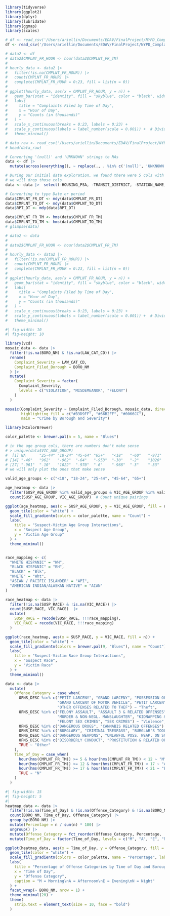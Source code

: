 ```r
library(tidyverse)
library(ggplot2)
library(dplyr)
library(lubridate)
library(ggmap)
library(scales)
```


```r
# df <- read_csv('/Users/ariellin/Documents/EDAV/FinalProject/NYPD_Complaint_Data_Historic_2019_2023.csv')
df <- read_csv('/Users/ariellin/Documents/EDAV/FinalProject/NYPD_Complaint_Data_Historic_2023.csv')
```

```r
# data2 <- df
# data2$CMPLNT_FR_HOUR <- hour(data2$CMPLNT_FR_TM)
# 
# hourly_data <- data2 |> 
#   filter(!is.na(CMPLNT_FR_HOUR)) |>  
#   count(CMPLNT_FR_HOUR) |>          
#   complete(CMPLNT_FR_HOUR = 0:23, fill = list(n = 0))  
# 
# ggplot(hourly_data, aes(x = CMPLNT_FR_HOUR, y = n)) +
#   geom_bar(stat = "identity", fill = "skyblue", color = "black", width = 1, alpha = 0.7) +
#   labs(
#     title = "Complaints Filed by Time of Day",
#     x = "Hour of Day",
#     y = "Counts (in thousands)"
#   ) +
#   scale_x_continuous(breaks = 0:23, labels = 0:23) +
#   scale_y_continuous(labels = label_number(scale = 0.001)) +  # Divide by 1000 and add labels
#   theme_minimal()
```

```r
# data_raw <- read_csv('/Users/ariellin/Documents/EDAV/FinalProject/NYPD_Complaint_Data_Historic_20241118.csv')
# head(data_raw)
```


```r
# Converting '(null)' and 'UNKNOWN' strings to NAs
data <- df |> 
  mutate(across(everything(), ~ replace(., . %in% c('(null)', 'UNKNOWN'), NA)))

# During our initial data exploration, we found there were 5 cols with > 95% missing data, 
# we will drop those cols
data <- data |>  select(-HOUSING_PSA, -TRANSIT_DISTRICT, -STATION_NAME, -PARKS_NM, -HADEVELOPT)
```


```r
# Converting to type Date or period
data$CMPLNT_FR_DT <- mdy(data$CMPLNT_FR_DT)  
data$CMPLNT_TO_DT <- mdy(data$CMPLNT_TO_DT)  
data$RPT_DT <- mdy(data$RPT_DT)            

data$CMPLNT_FR_TM <- hms(data$CMPLNT_FR_TM)  
data$CMPLNT_TO_TM <- hms(data$CMPLNT_TO_TM) 
# glimpse(data)
```
```r
# data2 <- data
# 
# data2$CMPLNT_FR_HOUR <- hour(data2$CMPLNT_FR_TM)
# 
# hourly_data <- data2 |> 
#   filter(!is.na(CMPLNT_FR_HOUR)) |>  
#   count(CMPLNT_FR_HOUR) |>          
#   complete(CMPLNT_FR_HOUR = 0:23, fill = list(n = 0))  
# 
# ggplot(hourly_data, aes(x = CMPLNT_FR_HOUR, y = n)) +
#   geom_bar(stat = "identity", fill = "skyblue", color = "black", width = 1, alpha = 0.7) +
#   labs(
#     title = "Complaints Filed by Time of Day",
#     x = "Hour of Day",
#     y = "Counts (in thousands)"
#   ) +
#   scale_x_continuous(breaks = 0:23, labels = 0:23) +
#   scale_y_continuous(labels = label_number(scale = 0.001)) +  # Divide by 1000 and add labels
#   theme_minimal()

```

```r
#| fig-width: 10
#| fig-height: 10

library(vcd)
mosaic_data <- data |> 
  filter(!is.na(BORO_NM) & !is.na(LAW_CAT_CD)) |> 
  rename(
    Complaint_Severity = LAW_CAT_CD,
    Complaint_Filed_Borough = BORO_NM
  ) |> 
  mutate(
    Complaint_Severity = factor(
      Complaint_Severity, 
      levels = c("VIOLATION", "MISDEMEANOR", "FELONY")
    )
  )

mosaic(Complaint_Severity ~ Complaint_Filed_Borough, mosaic_data, direction = c("v", "h"),
       highlighting_fill = c("#B3D9FF", "#66B2FF", "#0066CC"),
       main = "Crime by Borough and Severity")
```

```r
library(RColorBrewer)

color_palette <- brewer.pal(n = 5, name = "Blues")

# in the age group cols, there are numbers don't make sense 
# > unique(data$VIC_AGE_GROUP)
#  [1] NA      "25-44" "18-24" "45-64" "65+"   "<18"   "-60"   "-971"  "-975"  "1018"  "-932"  "1023"  "1013" 
# [14] "-46"   "962"   "-962"  "-64"   "-953"  "-30"   "-2"    "1020"  "-964"  "-61"   "-58"   "953"   "-929" 
# [27] "-961"  "-10"   "1022"  "-970"  "-6"    "-968"  "-3"    "-33"   "949"  
# we will only plot the ones that make sense

valid_age_groups <- c("<18", "18-24", "25-44", "45-64", "65+")

age_heatmap <- data |> 
  filter(SUSP_AGE_GROUP %in% valid_age_groups & VIC_AGE_GROUP %in% valid_age_groups) |> 
  count(SUSP_AGE_GROUP, VIC_AGE_GROUP)  # Count unique pairings

ggplot(age_heatmap, aes(x = SUSP_AGE_GROUP, y = VIC_AGE_GROUP, fill = n)) +
  geom_tile(color = "white") +
  scale_fill_gradientn(colors = color_palette, name = "Count") +
  labs(
    title = "Suspect-Victim Age Group Interactions",
    x = "Suspect Age Group",
    y = "Victim Age Group"
  ) +
  theme_minimal()



```


```r
race_mapping <- c(
  "WHITE HISPANIC" = "WH",
  "BLACK HISPANIC" = "BH",
  "BLACK" = "Blk",
  "WHITE" = "Wht",
  "ASIAN / PACIFIC ISLANDER" = "API",
  "AMERICAN INDIAN/ALASKAN NATIVE" = "AIAN"
)

race_heatmap <- data |> 
  filter(!is.na(SUSP_RACE) & !is.na(VIC_RACE)) |> 
  count(SUSP_RACE, VIC_RACE)  |> 
  mutate(
    SUSP_RACE = recode(SUSP_RACE, !!!race_mapping),
    VIC_RACE = recode(VIC_RACE, !!!race_mapping)
  )

ggplot(race_heatmap, aes(x = SUSP_RACE, y = VIC_RACE, fill = n)) +
  geom_tile(color = "white") +
  scale_fill_gradientn(colors = brewer.pal(9, "Blues"), name = "Count") +
  labs(
    title = "Suspect-Victim Race Group Interactions",
    x = "Suspect Race",
    y = "Victim Race"
  ) +
  theme_minimal() 

```

```r
data <- data |> 
  mutate(
    Offense_Category = case_when(
      OFNS_DESC %in% c("PETIT LARCENY", "GRAND LARCENY", "POSSESSION OF STOLEN PROPERTY",
                       "GRAND LARCENY OF MOTOR VEHICLE", "PETIT LARCENY OF MOTOR VEHICLE",
                       "OTHER OFFENSES RELATED TO THEF") ~ "Theft",
      OFNS_DESC %in% c("FELONY ASSAULT", "ASSAULT 3 & RELATED OFFENSES", "RAPE",
                       "MURDER & NON-NEGL. MANSLAUGHTER", "KIDNAPPING & RELATED OFFENSES",
                       "FELONY SEX CRIMES", "SEX CRIMES") ~ "Violence",
      OFNS_DESC %in% c("DANGEROUS DRUGS", "CANNABIS RELATED OFFENSES") ~ "Drug-related",
      OFNS_DESC %in% c("BURGLARY", "CRIMINAL TRESPASS", "BURGLAR'S TOOLS") ~ "Burglary",
      OFNS_DESC %in% c("DANGEROUS WEAPONS", "UNLAWFUL POSS. WEAP. ON SCHOOL") ~ "Weapons",
      OFNS_DESC %in% c("DISORDERLY CONDUCT", "PROSTITUTION & RELATED OFFENSES", "LOITERING") ~ "Public Order",
      TRUE ~ "Other"  
    ),
    Time_of_Day = case_when(
      hour(hms(CMPLNT_FR_TM)) >= 5 & hour(hms(CMPLNT_FR_TM)) < 12 ~ "M",
      hour(hms(CMPLNT_FR_TM)) >= 12 & hour(hms(CMPLNT_FR_TM)) < 17 ~ "A",
      hour(hms(CMPLNT_FR_TM)) >= 17 & hour(hms(CMPLNT_FR_TM)) < 21 ~ "E",
      TRUE ~ "N"
    )
  )


```
```r
#| fig-width: 15
#| fig-height: 5
#| 
heatmap_data <- data |> 
  filter(!is.na(Time_of_Day) & !is.na(Offense_Category) & !is.na(BORO_NM)) |> 
  count(BORO_NM, Time_of_Day, Offense_Category) |> 
  group_by(BORO_NM) |> 
  mutate(Percentage = n / sum(n) * 100) |> 
  ungroup() |> 
  mutate(Offense_Category = fct_reorder(Offense_Category, Percentage, .desc = TRUE))  |> 
  mutate(Time_of_Day = factor(Time_of_Day, levels = c("M", "A", "E", "N")))

ggplot(heatmap_data, aes(x = Time_of_Day, y = Offense_Category, fill = Percentage)) +
  geom_tile(color = "white") +
  scale_fill_gradientn(colors = color_palette, name = "Percentage", labels = percent_format(scale = 1)) +
  labs(
    title = "Percentage of Offense Categories by Time of Day and Borough",
    x = "Time of Day",
    y = "Offense Category",
    caption = "M = Morning\nA = Afternoon\nE = Evening\nN = Night"
  ) +
  facet_wrap(~ BORO_NM, nrow = 1) + 
  theme_minimal(20) +
  theme(
    strip.text = element_text(size = 10, face = "bold")  
  )
```


